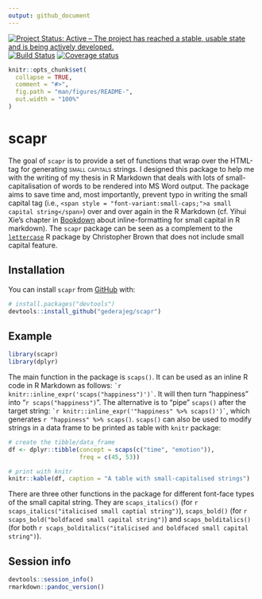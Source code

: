 ```yaml
---
output: github_document
---
```


<!-- README.md is generated from README.Rmd. Please edit that file -->

[![Project Status: Active – The project has reached a stable, usable state and is being actively developed.](http://www.repostatus.org/badges/latest/active.svg)](http://www.repostatus.org/#active) [![Build Status](https://travis-ci.org/gederajeg/scapr.svg?branch=master)](https://travis-ci.org/gederajeg/scapr) [![Coverage status](https://codecov.io/gh/gederajeg/scapr/branch/master/graph/badge.svg)](https://codecov.io/github/gederajeg/scapr?branch=master)


```r
knitr::opts_chunk$set(
  collapse = TRUE,
  comment = "#>",
  fig.path = "man/figures/README-",
  out.width = "100%"
)
```
# scapr

The goal of `scapr` is to provide a set of functions that wrap over the HTML-tag for generating <span style = "font-variant:small-caps;">small capitals</span> strings. I designed this package to help me with the writing of my thesis in R Markdown that deals with lots of small-capitalisation of words to be rendered into MS Word output. The package aims to save time and, most importantly, prevent typo in writing the small capital tag (i.e., `<span style = "font-variant:small-caps;">a small capital string</span>`) over and over again in the R Markdown (cf. Yihui Xie's chapter in [Bookdown](https://bookdown.org/yihui/bookdown/markdown-syntax.html) about inline-formatting for small capital in R markdown). The `scapr` package can be seen as a complement to the [`lettercase`](https://cran.r-project.org/package=lettercase) R package by Christopher Brown that does not include small capital feature.

## Installation

You can install `scapr` from [GitHub](https://github.com/) with:

``` r
# install.packages("devtools")
devtools::install_github("gederajeg/scapr")
```
## Example

```r
library(scapr)
library(dplyr)
```


The main function in the package is `scaps()`. It can be used as an inline R code in R Markdown as follows: `` `r knitr::inline_expr('scaps("happiness")')` ``. It will then turn "happiness" into "`r scaps("happiness")`". The alternative is to "pipe" `scaps()` after the target string: `` `r knitr::inline_expr('"happiness" %>% scaps()')` ``, which generates `r "happiness" %>% scaps()`. `scaps()` can also be used to modify strings in a data frame to be printed as table with `knitr` package:

```r
# create the tibble/data_frame
df <- dplyr::tibble(concept = scaps(c("time", "emotion")),
                    freq = c(45, 53))

# print with knitr
knitr::kable(df, caption = "A table with small-capitalised strings")
```

There are three other functions in the package for different font-face types of the small capital string. They are `scaps_italics()` (for `r scaps_italics("italicised small captial string")`), `scaps_bold()` (for `r scaps_bold("boldfaced small capital string")`) and `scaps_bolditalics()` (for both `r scaps_bolditalics("italicised and boldfaced small capital string")`).

## Session info
```r
devtools::session_info()
rmarkdown::pandoc_version()
```

